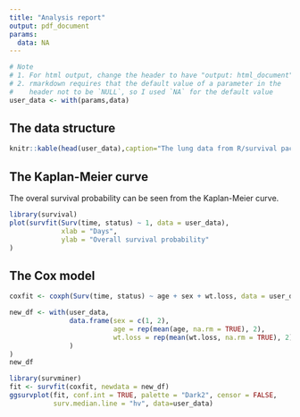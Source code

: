 ```yaml
---
title: "Analysis report"
output: pdf_document
params:
  data: NA
---
```


```r
# Note
# 1. For html output, change the header to have "output: html_document".
# 2. rmarkdown requires that the default value of a parameter in the
#    header not to be `NULL`, so I used `NA` for the default value
user_data <- with(params,data)
```

## The data structure

```r
knitr::kable(head(user_data),caption="The lung data from R/survival package")
```

## The Kaplan-Meier curve

The overal survival probability can be seen from the Kaplan-Meier curve.

```r
library(survival)
plot(survfit(Surv(time, status) ~ 1, data = user_data),
             xlab = "Days",
             ylab = "Overall survival probability"
)
```

## The Cox model

```r
coxfit <- coxph(Surv(time, status) ~ age + sex + wt.loss, data = user_data)

new_df <- with(user_data,
               data.frame(sex = c(1, 2),
                          age = rep(mean(age, na.rm = TRUE), 2),
                          wt.loss = rep(mean(wt.loss, na.rm = TRUE), 2)
               )
)
new_df

library(survminer)
fit <- survfit(coxfit, newdata = new_df)
ggsurvplot(fit, conf.int = TRUE, palette = "Dark2", censor = FALSE,
           surv.median.line = "hv", data=user_data)

```
